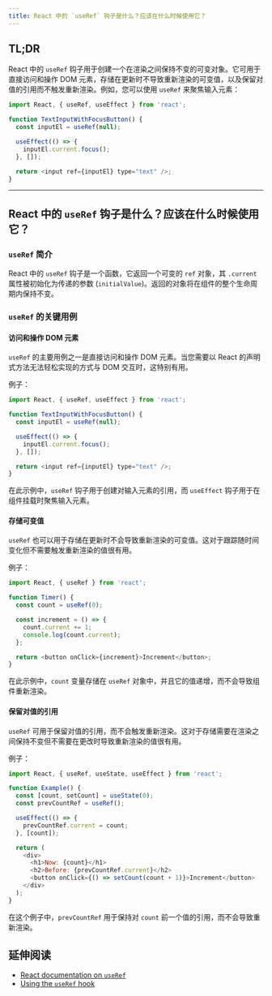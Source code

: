 ```yaml
---
title: React 中的 `useRef` 钩子是什么？应该在什么时候使用它？
---
```


## TL;DR

React 中的 `useRef` 钩子用于创建一个在渲染之间保持不变的可变对象。它可用于直接访问和操作 DOM 元素，存储在更新时不导致重新渲染的可变值，以及保留对值的引用而不触发重新渲染。例如，您可以使用 `useRef` 来聚焦输入元素：

```javascript
import React, { useRef, useEffect } from 'react';

function TextInputWithFocusButton() {
  const inputEl = useRef(null);

  useEffect(() => {
    inputEl.current.focus();
  }, []);

  return <input ref={inputEl} type="text" />;
}
```

***

## React 中的 `useRef` 钩子是什么？应该在什么时候使用它？

### `useRef` 简介

React 中的 `useRef` 钩子是一个函数，它返回一个可变的 `ref` 对象，其 `.current` 属性被初始化为传递的参数 (`initialValue`)。返回的对象将在组件的整个生命周期内保持不变。

### `useRef` 的关键用例

#### 访问和操作 DOM 元素

`useRef` 的主要用例之一是直接访问和操作 DOM 元素。当您需要以 React 的声明式方法无法轻松实现的方式与 DOM 交互时，这特别有用。

例子：

```javascript
import React, { useRef, useEffect } from 'react';

function TextInputWithFocusButton() {
  const inputEl = useRef(null);

  useEffect(() => {
    inputEl.current.focus();
  }, []);

  return <input ref={inputEl} type="text" />;
}
```

在此示例中，`useRef` 钩子用于创建对输入元素的引用，而 `useEffect` 钩子用于在组件挂载时聚焦输入元素。

#### 存储可变值

`useRef` 也可以用于存储在更新时不会导致重新渲染的可变值。这对于跟踪随时间变化但不需要触发重新渲染的值很有用。

例子：

```javascript
import React, { useRef } from 'react';

function Timer() {
  const count = useRef(0);

  const increment = () => {
    count.current += 1;
    console.log(count.current);
  };

  return <button onClick={increment}>Increment</button>;
}
```

在此示例中，`count` 变量存储在 `useRef` 对象中，并且它的值递增，而不会导致组件重新渲染。

#### 保留对值的引用

`useRef` 可用于保留对值的引用，而不会触发重新渲染。这对于存储需要在渲染之间保持不变但不需要在更改时导致重新渲染的值很有用。

例子：

```javascript
import React, { useRef, useState, useEffect } from 'react';

function Example() {
  const [count, setCount] = useState(0);
  const prevCountRef = useRef();

  useEffect(() => {
    prevCountRef.current = count;
  }, [count]);

  return (
    <div>
      <h1>Now: {count}</h1>
      <h2>Before: {prevCountRef.current}</h2>
      <button onClick={() => setCount(count + 1)}>Increment</button>
    </div>
  );
}
```

在这个例子中，`prevCountRef` 用于保持对 `count` 前一个值的引用，而不会导致重新渲染。

## 延伸阅读

* [React documentation on `useRef`](https://react.dev/reference/react/useRef)
* [Using the `useRef` hook](https://react.dev/learn/manipulating-the-dom-with-refs)
